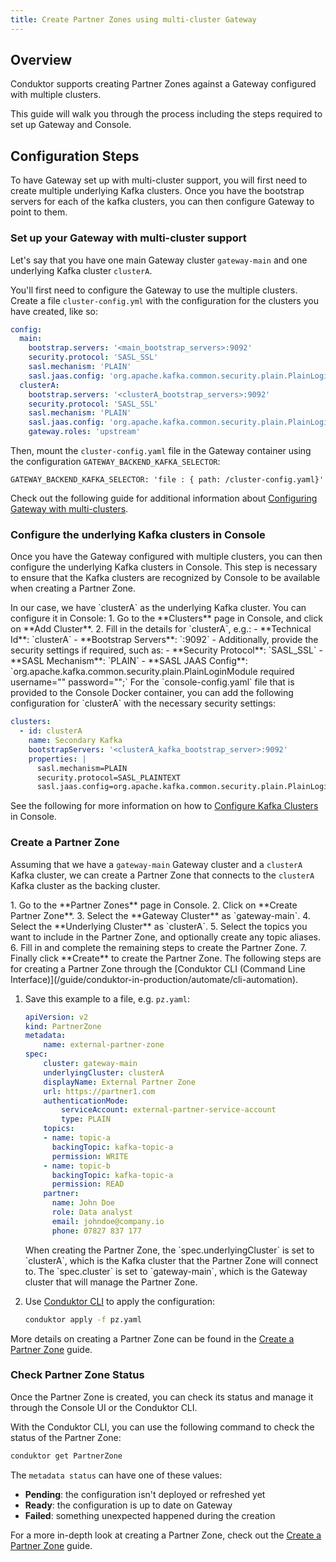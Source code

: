 ```yaml
---
title: Create Partner Zones using multi-cluster Gateway
---
```

## Overview

Conduktor supports creating Partner Zones against a Gateway configured with multiple clusters.

This guide will walk you through the process including the steps required to set up Gateway and Console.

## Configuration Steps

To have Gateway set up with multi-cluster support, you will first need to create multiple underlying Kafka clusters. Once you have the bootstrap servers for each of the kafka clusters, you can then configure Gateway to point to them.

### Set up your Gateway with multi-cluster support

Let's say that you have one main Gateway cluster `gateway-main` and one underlying Kafka cluster `clusterA`.

You'll first need to configure the Gateway to use the multiple clusters. Create a file `cluster-config.yml` with the configuration for the clusters you have created, like so:

```yaml title="cluster-config.yaml"
config:
  main:
    bootstrap.servers: '<main_bootstrap_servers>:9092'
    security.protocol: 'SASL_SSL'
    sasl.mechanism: 'PLAIN'
    sasl.jaas.config: 'org.apache.kafka.common.security.plain.PlainLoginModule required username="<main_api_key>" password="<main_api_secret>";'
  clusterA:
    bootstrap.servers: '<clusterA_bootstrap_servers>:9092'
    security.protocol: 'SASL_SSL'
    sasl.mechanism: 'PLAIN'
    sasl.jaas.config: 'org.apache.kafka.common.security.plain.PlainLoginModule required username="<clusterA_api_key>" password="<clusterA_api_secret>";'
    gateway.roles: 'upstream'
```

Then, mount the `cluster-config.yaml` file in the Gateway container using the configuration `GATEWAY_BACKEND_KAFKA_SELECTOR`:
```
GATEWAY_BACKEND_KAFKA_SELECTOR: 'file : { path: /cluster-config.yaml}'
```

Check out the following guide for additional information about [Configuring Gateway with multi-clusters](/guide/conduktor-in-production/deploy-artifacts/deploy-gateway/index#configure-gateway-for-multi-clusters).

### Configure the underlying Kafka clusters in Console

Once you have the Gateway configured with multiple clusters, you can then configure the underlying Kafka clusters in Console. This step is necessary to ensure that the Kafka clusters are recognized by Console to be available when creating a Partner Zone.

<Tabs>
<Tab title="Using Console UI">
In our case, we have `clusterA` as the underlying Kafka cluster. You can configure it in Console:
1. Go to the **Clusters** page in Console, and click on **Add Cluster**.
2. Fill in the details for `clusterA`, e.g.:
    - **Technical Id**: `clusterA`
    - **Bootstrap Servers**: `<clusterA_kafka_bootstrap_server>:9092`
    - Additionally, provide the security settings if required, such as:
        - **Security Protocol**: `SASL_SSL`
        - **SASL Mechanism**: `PLAIN`
        - **SASL JAAS Config**: `org.apache.kafka.common.security.plain.PlainLoginModule required username="<clusterA_api_key>" password="<clusterA_api_secret>";`
</Tab>
<Tab title="Using Conduktor Configuration File">
For the `console-config.yaml` file that is provided to the Console Docker container, you can add the following configuration for `clusterA` with the necessary security settings:

```yaml title="console-config.yaml"
clusters:
  - id: clusterA
    name: Secondary Kafka
    bootstrapServers: '<clusterA_kafka_bootstrap_server>:9092'
    properties: |
      sasl.mechanism=PLAIN
      security.protocol=SASL_PLAINTEXT
      sasl.jaas.config=org.apache.kafka.common.security.plain.PlainLoginModule required username="admin" password="admin-secret";
```
</Tab>
</Tabs>

See the following for more information on how to [Configure Kafka Clusters](guide/conduktor-in-production/admin/configure-clusters#connect-to-a-secure-kafka-cluster) in Console.

### Create a Partner Zone

Assuming that we have a `gateway-main` Gateway cluster and a `clusterA` Kafka cluster, we can create a Partner Zone that connects to the `clusterA` Kafka cluster as the backing cluster.

<Tabs>
<Tab title="Using Console UI">
1. Go to the **Partner Zones** page in Console.
2. Click on **Create Partner Zone**.
3. Select the **Gateway Cluster** as `gateway-main`.
4. Select the **Underlying Cluster** as `clusterA`.
5. Select the topics you want to include in the Partner Zone, and optionally create any topic aliases.
6. Fill in and complete the remaining steps to create the Partner Zone.
7. Finally click **Create** to create the Partner Zone.
</Tab>
<Tab title="Using Conduktor CLI">
The following steps are for creating a Partner Zone through the [Conduktor CLI (Command Line Interface)](/guide/conduktor-in-production/automate/cli-automation).

1. Save this example to a file, e.g. `pz.yaml`:

    ```yaml
    apiVersion: v2
    kind: PartnerZone
    metadata:
        name: external-partner-zone
    spec:
        cluster: gateway-main
        underlyingCluster: clusterA
        displayName: External Partner Zone
        url: https://partner1.com
        authenticationMode:
            serviceAccount: external-partner-service-account
            type: PLAIN
        topics:
        - name: topic-a
          backingTopic: kafka-topic-a
          permission: WRITE
        - name: topic-b
          backingTopic: kafka-topic-a
          permission: READ
        partner:
          name: John Doe
          role: Data analyst
          email: johndoe@company.io
          phone: 07827 837 177
    ```

    <Note>
    When creating the Partner Zone, the `spec.underlyingCluster` is set to `clusterA`, which is the Kafka cluster that the Partner Zone will connect to. The `spec.cluster` is set to `gateway-main`, which is the Gateway cluster that will manage the Partner Zone.
    </Note>

1. Use [Conduktor CLI](/guide/conduktor-in-production/automate/cli-automation) to apply the configuration:

    ```bash
    conduktor apply -f pz.yaml
    ```
</Tab>
</Tabs>

More details on creating a Partner Zone can be found in the [Create a Partner Zone](/guide/use-cases/third-party-data#create-a-partner-zone) guide.

### Check Partner Zone Status

Once the Partner Zone is created, you can check its status and manage it through the Console UI or the Conduktor CLI.

With the Conduktor CLI, you can use the following command to check the status of the Partner Zone:

```bash
conduktor get PartnerZone
```

The `metadata status` can have one of these values:
  - **Pending**: the configuration isn't deployed or refreshed yet
  - **Ready**: the configuration is up to date on Gateway
  - **Failed**: something unexpected happened during the creation

For a more in-depth look at creating a Partner Zone, check out the [Create a Partner Zone](/guide/use-cases/third-party-data#create-a-partner-zone) guide.

